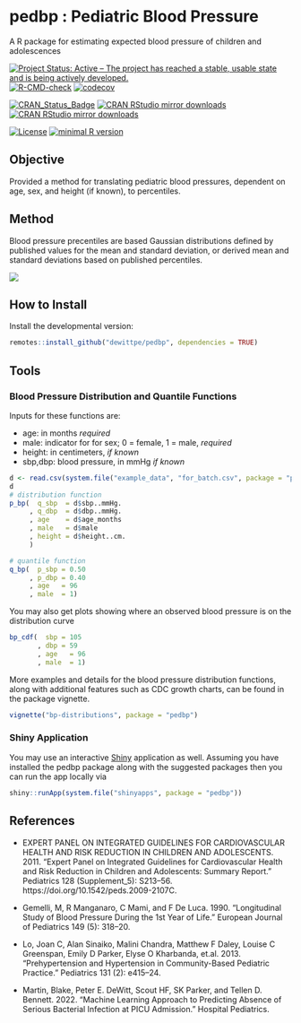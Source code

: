 # pedbp : Pediatric Blood Pressure
A R package for estimating expected blood pressure of children and adolescences

[![Project Status: Active – The project has reached a stable, usable state and is being actively developed.](https://www.repostatus.org/badges/latest/active.svg)](https://www.repostatus.org/#active)
[![R-CMD-check](https://github.com/dewittpe/pedbp/actions/workflows/R-CMD-check.yaml/badge.svg)](https://github.com/dewittpe/pedbp/actions/workflows/R-CMD-check.yaml)
[![codecov](https://app.codecov.io/gh/dewittpe/pedbp/branch/main/graph/badge.svg?token=DYiVkUwKrP)](https://app.codecov.io/gh/dewittpe/pedbp)

[![CRAN_Status_Badge](http://www.r-pkg.org/badges/version/pedbp)](https://cran.r-project.org/package=pedbp)
[![CRAN RStudio mirror downloads](http://cranlogs.r-pkg.org/badges/pedbp)](http://www.r-pkg.org/pkg/pedbp)
[![CRAN RStudio mirror downloads](http://cranlogs.r-pkg.org/badges/grand-total/pedbp)](http://www.r-pkg.org/pkg/pedbp)

[![License](https://img.shields.io/badge/licence-GPL--2-blue.svg)](https://www.gnu.org/licenses/old-licenses/gpl-2.0.html)
[![minimal R version](https://img.shields.io/badge/R%3E%3D-3.5.0-6666ff.svg)](https://cran.r-project.org/)

## Objective
Provided a method for translating pediatric blood pressures, dependent on age,
sex, and height (if known), to percentiles.

## Method
Blood pressure precentiles are based Gaussian distributions defined by published
values for the mean and standard deviation, or derived mean and standard
deviations based on published percentiles.

![](inst/images/flowchart.png)

## How to Install

Install the developmental version:
```r
remotes::install_github("dewittpe/pedbp", dependencies = TRUE)
```

## Tools

### Blood Pressure Distribution and Quantile Functions

Inputs for these functions are:

* age: in months _required_
* male: indicator for for sex; 0 = female, 1 = male, _required_
* height: in centimeters, _if known_
* sbp,dbp: blood pressure, in mmHg _if known_

```r
d <- read.csv(system.file("example_data", "for_batch.csv", package = "pedbp"))
d
# distribution function
p_bp(  q_sbp  = d$sbp..mmHg.
     , q_dbp  = d$dbp..mmHg.
     , age    = d$age_months
     , male   = d$male
     , height = d$height..cm.
     )

# quantile function
q_bp(  p_sbp = 0.50
     , p_dbp = 0.40
     , age   = 96
     , male  = 1)
```

You may also get plots showing where an observed blood pressure is on the
distribution curve
```r
bp_cdf(  sbp = 105
       , dbp = 59
       , age   = 96
       , male  = 1)
```

More examples and details for the blood pressure distribution functions, along
with additional features such as CDC growth charts, can be found in the package
vignette.
```r
vignette("bp-distributions", package = "pedbp")
```

### Shiny Application
You may use an interactive [Shiny](https://shiny.rstudio.com/) application as
well.  Assuming you have installed the pedbp package along with the suggested
packages then you can run the app locally via
```r
shiny::runApp(system.file("shinyapps", package = "pedbp"))
```

## References

* EXPERT PANEL ON INTEGRATED GUIDELINES FOR CARDIOVASCULAR HEALTH AND RISK REDUCTION IN CHILDREN AND ADOLESCENTS. 2011. “Expert Panel on Integrated Guidelines for Cardiovascular Health and Risk Reduction in Children and Adolescents: Summary Report.” Pediatrics 128 (Supplement_5): S213–56. https://doi.org/10.1542/peds.2009-2107C.

* Gemelli, M, R Manganaro, C Mami, and F De Luca. 1990. “Longitudinal Study of Blood Pressure During the 1st Year of Life.” European Journal of Pediatrics 149 (5): 318–20.

* Lo, Joan C, Alan Sinaiko, Malini Chandra, Matthew F Daley, Louise C Greenspan, Emily D Parker, Elyse O Kharbanda, et.al. 2013. “Prehypertension and Hypertension in Community-Based Pediatric Practice.” Pediatrics 131 (2): e415–24.

* Martin, Blake, Peter E. DeWitt, Scout HF, SK Parker, and Tellen D. Bennett. 2022. “Machine Learning Approach to Predicting Absence of Serious Bacterial Infection at PICU Admission.” Hospital Pediatrics.

